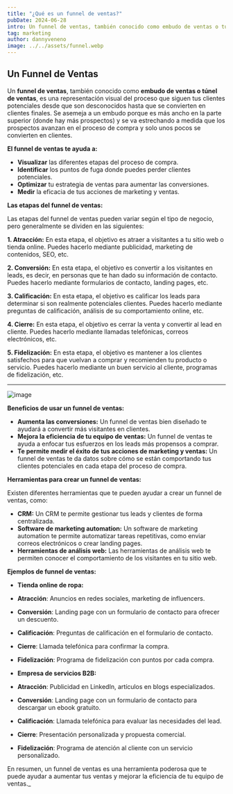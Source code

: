 ```yaml
---
title: "¿Qué es un funnel de ventas?"
pubDate: 2024-06-28
intro: Un funnel de ventas, también conocido como embudo de ventas o túnel de ventas, es una representación visual del proceso que siguen tus clientes potenciales desde que son desconocidos..
tag: marketing
author: dannyveneno
image: ../../assets/funnel.webp
---
```



## Un Funnel de Ventas

Un **funnel de ventas**, también conocido como **embudo de ventas o túnel de ventas**, es una representación visual del proceso que siguen tus clientes potenciales desde que son desconocidos hasta que se convierten en clientes finales. Se asemeja a un embudo porque es más ancho en la parte superior (donde hay más prospectos) y se va estrechando a medida que los prospectos avanzan en el proceso de compra y solo unos pocos se convierten en clientes.

**El funnel de ventas te ayuda a:**

- **Visualizar** las diferentes etapas del proceso de compra.
- **Identificar** los puntos de fuga donde puedes perder clientes potenciales.
- **Optimizar** tu estrategia de ventas para aumentar las conversiones.
- **Medir** la eficacia de tus acciones de marketing y ventas.

**Las etapas del funnel de ventas:**

Las etapas del funnel de ventas pueden variar según el tipo de negocio, pero generalmente se dividen en las siguientes:

**1. Atracción:** En esta etapa, el objetivo es atraer a visitantes a tu sitio web o tienda online. Puedes hacerlo mediante publicidad, marketing de contenidos, SEO, etc.

**2. Conversión:** En esta etapa, el objetivo es convertir a los visitantes en leads, es decir, en personas que te han dado su información de contacto. Puedes hacerlo mediante formularios de contacto, landing pages, etc.

**3. Calificación:** En esta etapa, el objetivo es calificar los leads para determinar si son realmente potenciales clientes. Puedes hacerlo mediante preguntas de calificación, análisis de su comportamiento online, etc.

**4. Cierre:** En esta etapa, el objetivo es cerrar la venta y convertir al lead en cliente. Puedes hacerlo mediante llamadas telefónicas, correos electrónicos, etc.

**5. Fidelización:** En esta etapa, el objetivo es mantener a los clientes satisfechos para que vuelvan a comprar y recomienden tu producto o servicio. Puedes hacerlo mediante un buen servicio al cliente, programas de fidelización, etc.

---

![image](https://res.cloudinary.com/dj0dedvu0/image/upload/w_1000,ar_16:9,c_fill,g_auto,e_sharpen/v1709075181/Default_A_crazy_logo_of_a_monkey_holding_a_pineapple_upside_d_1_do4fpp.jpg)

**Beneficios de usar un funnel de ventas:**

- **Aumenta las conversiones:** Un funnel de ventas bien diseñado te ayudará a convertir más visitantes en clientes.
- **Mejora la eficiencia de tu equipo de ventas:** Un funnel de ventas te ayuda a enfocar tus esfuerzos en los leads más propensos a comprar.
- **Te permite medir el éxito de tus acciones de marketing y ventas:** Un funnel de ventas te da datos sobre cómo se están comportando tus clientes potenciales en cada etapa del proceso de compra.

**Herramientas para crear un funnel de ventas:**

Existen diferentes herramientas que te pueden ayudar a crear un funnel de ventas, como:

- **CRM:** Un CRM te permite gestionar tus leads y clientes de forma centralizada.
- **Software de marketing automation:** Un software de marketing automation te permite automatizar tareas repetitivas, como enviar correos electrónicos o crear landing pages.
- **Herramientas de análisis web:** Las herramientas de análisis web te permiten conocer el comportamiento de los visitantes en tu sitio web.

**Ejemplos de funnel de ventas:**

- **Tienda online de ropa:**

- **Atracción**: Anuncios en redes sociales, marketing de influencers.
- **Conversión**: Landing page con un formulario de contacto para ofrecer un descuento.
- **Calificación**: Preguntas de calificación en el formulario de contacto.
- **Cierre**: Llamada telefónica para confirmar la compra.
- **Fidelización**: Programa de fidelización con puntos por cada compra.

- **Empresa de servicios B2B:**

- **Atracción**: Publicidad en LinkedIn, artículos en blogs especializados.
- **Conversión**: Landing page con un formulario de contacto para descargar un ebook gratuito.
- **Calificación**: Llamada telefónica para evaluar las necesidades del lead.
- **Cierre**: Presentación personalizada y propuesta comercial.
- **Fidelización**: Programa de atención al cliente con un servicio personalizado.

En resumen, un funnel de ventas es una herramienta poderosa que te puede ayudar a aumentar tus ventas y mejorar la eficiencia de tu equipo de ventas.\_
